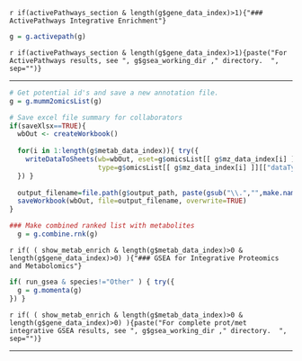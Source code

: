 
`r if(activePathways_section & length(g$gene_data_index)>1){"### ActivePathways Integrative Enrichment"} `
```r

g = g.activepath(g)

```
`r if(activePathways_section & length(g$gene_data_index)>1){paste("For ActivePathways results, see ", g$gsea_working_dir ," directory.  ", sep="")} `

---

```r

# Get potential id's and save a new annotation file. 
g = g.mumm2omicsList(g)

# Save excel file summary for collaborators
if(saveXlsx==TRUE){    
  wbOut <- createWorkbook()
  
  for(i in 1:length(g$metab_data_index)){ try({
    writeDataToSheets(wb=wbOut, eset=g$omicsList[[ g$mz_data_index[i] ]][["eSet"]], limmaFit=g$omicsList[[ g$mz_data_index[i] ]][["fit"]], 
                      type=g$omicsList[[ g$mz_data_index[i] ]][["dataType"]], data_format=g$omicsList[[ g$mz_data_index[i] ]][["dataFormat"]]); 
  }) }  
  
  output_filename=file.path(g$output_path, paste(gsub("\\.","",make.names(project_name)), "_Summary_AllMetIDs", ".xlsx", sep=""))
  saveWorkbook(wbOut, file=output_filename, overwrite=TRUE)
}
```


```r

### Make combined ranked list with metabolites
  g = g.combine.rnk(g)   
```


`r if( ( show_metab_enrich & length(g$metab_data_index)>0 & length(g$gene_data_index)>0) ){"### GSEA for Integrative Proteomics and Metabolomics"} `
```r

if( run_gsea & species!="Other" ) { try({
  g = g.momenta(g)
}) } 

```
`r if( ( show_metab_enrich & length(g$metab_data_index)>0 & length(g$gene_data_index)>0) ){paste("For complete prot/met integrative GSEA results, see ", g$gsea_working_dir ," directory.  ", sep="")} `

---

